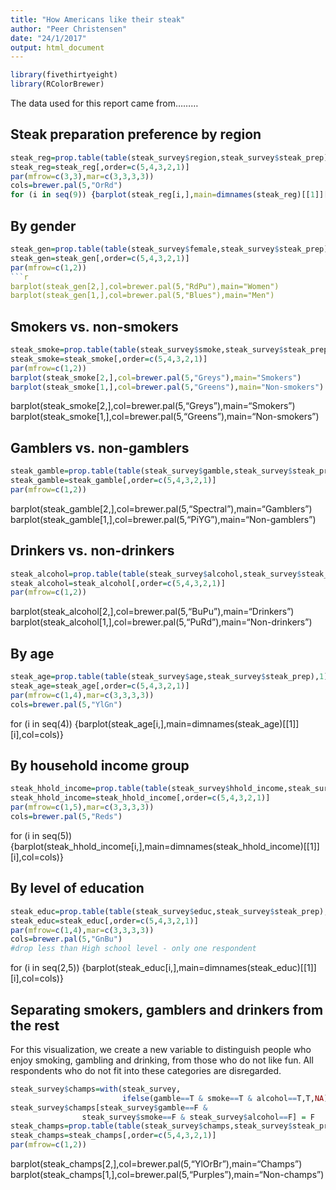 ```yaml
---
title: "How Americans like their steak"
author: "Peer Christensen"
date: "24/1/2017"
output: html_document
---
```

```r
library(fivethirtyeight)
library(RColorBrewer)
```

The data used for this report came from.........

## Steak preparation preference by region

```r
steak_reg=prop.table(table(steak_survey$region,steak_survey$steak_prep),1)
steak_reg=steak_reg[,order=c(5,4,3,2,1)]
par(mfrow=c(3,3),mar=c(3,3,3,3))
cols=brewer.pal(5,"OrRd")
for (i in seq(9)) {barplot(steak_reg[i,],main=dimnames(steak_reg)[[1]][i],col=cols)}
```

## By gender

```r
steak_gen=prop.table(table(steak_survey$female,steak_survey$steak_prep),1)
steak_gen=steak_gen[,order=c(5,4,3,2,1)]
par(mfrow=c(1,2))
```r
barplot(steak_gen[2,],col=brewer.pal(5,"RdPu"),main="Women")
barplot(steak_gen[1,],col=brewer.pal(5,"Blues"),main="Men")
```
## Smokers vs. non-smokers

```r
steak_smoke=prop.table(table(steak_survey$smoke,steak_survey$steak_prep),1)
steak_smoke=steak_smoke[,order=c(5,4,3,2,1)]
par(mfrow=c(1,2))
barplot(steak_smoke[2,],col=brewer.pal(5,"Greys"),main="Smokers")
barplot(steak_smoke[1,],col=brewer.pal(5,"Greens"),main="Non-smokers")
```
barplot(steak_smoke[2,],col=brewer.pal(5,"Greys"),main="Smokers")
barplot(steak_smoke[1,],col=brewer.pal(5,"Greens"),main="Non-smokers")

## Gamblers vs. non-gamblers
```r
steak_gamble=prop.table(table(steak_survey$gamble,steak_survey$steak_prep),1)
steak_gamble=steak_gamble[,order=c(5,4,3,2,1)]
par(mfrow=c(1,2))

```
barplot(steak_gamble[2,],col=brewer.pal(5,"Spectral"),main="Gamblers")
barplot(steak_gamble[1,],col=brewer.pal(5,"PiYG"),main="Non-gamblers")

## Drinkers vs. non-drinkers

```r
steak_alcohol=prop.table(table(steak_survey$alcohol,steak_survey$steak_prep),1)
steak_alcohol=steak_alcohol[,order=c(5,4,3,2,1)]
par(mfrow=c(1,2))
```
barplot(steak_alcohol[2,],col=brewer.pal(5,"BuPu"),main="Drinkers")
barplot(steak_alcohol[1,],col=brewer.pal(5,"PuRd"),main="Non-drinkers")

## By age

```r
steak_age=prop.table(table(steak_survey$age,steak_survey$steak_prep),1)
steak_age=steak_age[,order=c(5,4,3,2,1)]
par(mfrow=c(1,4),mar=c(3,3,3,3))
cols=brewer.pal(5,"YlGn")
```
for (i in seq(4)) {barplot(steak_age[i,],main=dimnames(steak_age)[[1]][i],col=cols)}

## By household income group

```r
steak_hhold_income=prop.table(table(steak_survey$hhold_income,steak_survey$steak_prep),1)
steak_hhold_income=steak_hhold_income[,order=c(5,4,3,2,1)]
par(mfrow=c(1,5),mar=c(3,3,3,3))
cols=brewer.pal(5,"Reds")
```
for (i in seq(5)) {barplot(steak_hhold_income[i,],main=dimnames(steak_hhold_income)[[1]][i],col=cols)}

## By level of education

```r
steak_educ=prop.table(table(steak_survey$educ,steak_survey$steak_prep),1)
steak_educ=steak_educ[,order=c(5,4,3,2,1)]
par(mfrow=c(1,4),mar=c(3,3,3,3))
cols=brewer.pal(5,"GnBu")
#drop less than High school level - only one respondent
```
for (i in seq(2,5)) {barplot(steak_educ[i,],main=dimnames(steak_educ)[[1]][i],col=cols)}

## Separating smokers, gamblers and drinkers from the rest

For this visualization, we create a new variable to distinguish people
who enjoy smoking, gambling and drinking, from those who do not like fun. All respondents who do not fit into these categories are disregarded.

```r
steak_survey$champs=with(steak_survey,
                         ifelse(gamble==T & smoke==T & alcohol==T,T,NA))
steak_survey$champs[steak_survey$gamble==F & 
                steak_survey$smoke==F & steak_survey$alcohol==F] = F
steak_champs=prop.table(table(steak_survey$champs,steak_survey$steak_prep),1)
steak_champs=steak_champs[,order=c(5,4,3,2,1)]
par(mfrow=c(1,2))
```
barplot(steak_champs[2,],col=brewer.pal(5,"YlOrBr"),main="Champs")
barplot(steak_champs[1,],col=brewer.pal(5,"Purples"),main="Non-champs")
